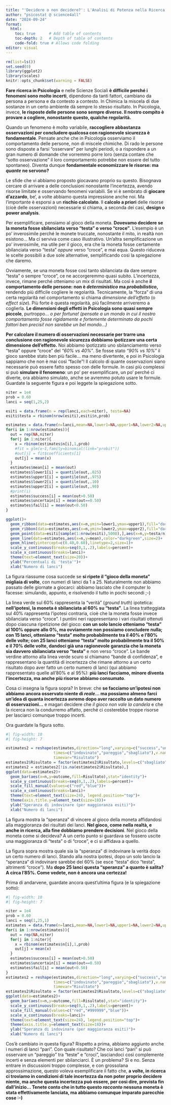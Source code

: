 ```yaml
---
title: "'Decidere o non decidere?': L'Analisi di Potenza nella Ricerca Psicologica"
author: "psicostat @ science4all"
date: "2024-09-24"
format: 
  html:
    toc: true      # Add table of contents
    toc-depth: 2   # Depth of table of contents
    code-fold: true # Allows code folding
editor: visual
---
```


```r
rm(list=ls())
set.seed(0)
library(ggplot2)
library(scales) 
knitr::opts_chunk$set(warning = FALSE)
```

**Fare ricerca in Psicologia** e nelle Scienze Sociali **è difficile perché i fenomeni sono molto incerti**, dipendono da tanti fattori, cambiano da persona a persona e da contesto a contesto. In Chimica la miscela di due sostanze in un certo ambiente dà sempre lo stesso risultato. In Psicologia, invece, **le risposte delle persone sono sempre diverse. Il nostro compito è provare a cogliere, nonostante questo, qualche regolarità.**

Quando un fenomeno è molto variabile, **raccogliere abbastanza osservazioni per concludere qualcosa con ragionevole sicurezza è fondamentale**. Pensate anche che in Psicologia osserviamo il comportamento delle persone, non di miscele chimiche. Di rado le persone sono disposte a farsi "osservare" per lunghi periodi, o a rispondere a un gran numero di domande che vorremmo porre loro (senza contare che "sotto osservazione" il loro comportamento potrebbe non essere del tutto spontaneo). Diventa dunque **fondamentale economizzare le risorse: ma *quante* ne servono?**

Le sfide che vi abbiamo proposto giocavano proprio su questo. Bisognava cercare di arrivare a delle conclusioni nonostante l'incertezza, avendo risorse limitate e osservando fenomeni variabili. Se vi è sembrato di **giocare d'azzardo**, be', a volte abbiamo questa impressione anche noi. Ma l'importante è esporsi a un **rischio calcolato**. Il **calcolo a priori** delle risorse (cioè delle osservazioni) necessarie si chiama, a seconda dei casi, **design o power analysis**.

Per esemplificare, pensiamo al gioco della moneta. **Dovevamo decidere se la moneta fosse sbilanciata verso "testa" o verso "croce"**. L'esempio è un po' inverosimile perché le monete truccate, nonostante il mito, in realtà non esistono... Ma ci serviva come caso illustrativo. Un'altra semplificazione un po' inverosimile, ma utile per il gioco, era che la moneta fosse certamente sbilanciata verso "testa" *oppure* verso "croce", e mai equa. Questo riduceva le scelte possibili a due sole alternative, semplificando così la spiegazione che daremo.

Ovviamente, se una moneta fosse così tanto sbilanciata da dare sempre "testa" o sempre "croce", ce ne accorgeremmo quasi subito. L'incertezza, invece, rimane perché otteniamo un mix di risultati. Ma così è anche **il comportamento delle persone: non è *deterministico* ma *probabilistico*,** rendendo più difficile cogliere le regolarità. Tecnicamente, la "forza" di una certa regolarità nel comportamento si chiama *dimensione dell'effetto* (o *effect size*). Più forte è questa regolarità, più facilmente arriveremo a coglierla. **Le dimensioni degli effetti in Psicologia sono quasi sempre piccole**, purtroppo... *o per fortuna! (pensate a un mondo in cui il nostro comportamento fosse rigidamente e fortemente determinato da pochi fattori ben precisi! non sarebbe un bel mondo...)*

**Per calcolare il numero di osservazioni necessarie per trarre una conclusione con ragionevole sicurezza dobbiamo ipotizzare una certa dimensione dell'effetto.** Noi abbiamo ipotizzato uno sbilanciamento verso "testa" oppure "croce" del *"60% vs 40%"*. Se fosse stato *"90% vs 10%"* il gioco sarebbe stato ben più facile... ma meno divertente, e poi in Psicologia sappiamo che non è mai così "facile"! Il calcolo di quante osservazioni siano necessarie può essere fatto spesso con delle formule. In casi più complessi si può **simulare il fenomeno**: un po' per esemplificare, un po' perché ci diverte, ora abbiamo simulato, anche se avremmo potuto usare le formule. Guardate la seguente figura e poi leggete la spiegazione sotto.

```r
niter = 1e4
prob = 0.60
lanci = seq(1,25,2)

esiti = data.frame(n = rep(lanci,each=niter), testa=NA)
esiti$testa = rbinom(nrow(esiti),esiti$n,prob)

estimates = data.frame(n=lanci,mean=NA,lower1=NA,upper1=NA,lower2=NA,upper2=NA,success=NA)
for(i in 1:nrow(estimates)){
  out = rep(NA,niter)
  for(j in 1:niter){
    x = rbinom(estimates$n[i],1,prob)
    #fit = glm(x~1,family=binomial(link="probit"))
    #out[j] = fit$coefficients[1]
    out[j] = mean(x)
  }
  estimates$mean[i] = mean(out)
  estimates$lower1[i] = quantile(out,.025)
  estimates$upper1[i] = quantile(out,.975)
  estimates$lower2[i] = quantile(out,.10)
  estimates$upper2[i] = quantile(out,.90)
  #print(i)
  estimates$success[i] = mean(out>0.50)
  estimates$uncertain[i] = mean(out==0.50)
  estimates$fail[i] = mean(out<0.50)
}

ggplot()+
  geom_ribbon(data=estimates,aes(x=n,ymin=lower1,ymax=upper1),fill="darkgreen",alpha=.2)+
  geom_ribbon(data=estimates,aes(x=n,ymin=lower2,ymax=upper2),fill="darkgreen",alpha=.2)+
  geom_point(data=esiti[sample(1:nrow(esiti),5000),],aes(x=n,y=testa/n),alpha=.1,position=position_jitter(width=.1,height=.01))+
  geom_line(data=estimates,aes(x=n,y=mean),color="darkgreen",size=2)+
  geom_hline(yintercept=c(0.40,0.60),linetype=2,size=1)+
  scale_y_continuous(breaks=seq(0,1,.2),labels=percent)+
  scale_x_continuous(breaks=lanci)+
  theme(text=element_text(size=20))+
  ylab("Percentuali di 'testa'")+
  xlab("Numero di lanci")
```

La figura riassume cosa succede se **si ripete il "gioco della moneta" migliaia di volte**, con numeri di lanci da 1 a 25. Naturalmente non abbiamo passato delle giornate a giocarci: abbiamo lasciato che il computer lo facesse: simulando, appunto, e risolvendo il tutto in pochi secondi ;-)

La linea verde sul 60% rappresenta la "verità" (*ground truth*) ipotetica: **nell'ipotesi, la moneta è sbilanciata al 60% su "testa"**. La linea tratteggiata sul 40% rappresenta l'ipotesi contraria, cioè che la moneta fosse invece sbilanciata verso "croce". I puntini neri rappresentano i vari risultati ottenuti dopo ciascuna ripetizione del gioco: **con un solo lancio otteniamo "testa" al 100% oppure allo 0%, ma ovviamente non possiamo concludere nulla; con 15 lanci, otteniamo "testa" molto probabilmente tra il 40% e l'80% delle volte; con 25 lanci otteniamo "testa" molto probabilmente tra il 50% e il 70% delle volte, dandoci già una ragionevole garanzia che la moneta sia davvero sbilanciata verso "testa"** e non verso "croce". Le bande verdine attorno alla linea verde scuro si chiamano "bande di confidenza", e rappresentano la quantità di incertezza che rimane attorno a un certo risultato dopo aver fatto un certo numero di lanci (qui abbiamo rappresentato quelle all'80% e al 95%): **più lanci facciamo, minore diventa l'incertezza, ma anche più risorse abbiamo consumato**.

Cosa ci insegna la figura sopra? In breve: che **se facciamo un'ipotesi non abbiamo ancora osservato niente di *reale*... ma possiamo almeno farci un'idea di quanta incertezza avremo dopo aver raccolto un dato numero di osservazioni...** e magari decidere che *il gioco non vale la candela* e che la ricerca non la condurremo affatto, perché ci costerebbe troppe risorse per lasciarci comunque troppo incerti.

Ora guardate la figura sotto.

```r
#| fig-width: 10
#| fig-height: 7

estimates2 = reshape(estimates,direction="long",varying=c("success","uncertain","fail"),
                     times=c("indovinato","pareggio","sbagliato"),v.names="outcome",
                     timevar="Risultato")
estimates2$Risultato = factor(estimates2$Risultato,levels=c("sbagliato","indovinato"))
estimates2 = estimates2[!is.na(estimates2$Risultato),]
ggplot(data=estimates2)+
  geom_bar(aes(x=n,y=outcome,fill=Risultato),stat="identity")+
  scale_y_continuous(breaks=seq(0,1,.2),labels=percent)+
  scale_fill_manual(values=c("red","blue"))+
  scale_x_continuous(breaks=lanci)+
  theme(text=element_text(size=24), legend.position="top")+
  theme(axis.title.y=element_text(size=18))+
  ylab("Speranza di indovinare (per maggioranza esiti)")+
  xlab("Numero di lanci")
```

La figura mostra la "speranza" di vincere al gioco della moneta affidandosi alla maggioranza dei risultati dei lanci. **Nel gioco, come nella realtà, e anche in ricerca, alla fine dobbiamo prendere decisioni**. Nel gioco della moneta come si decideva? A un certo punto si guardava se fossero uscite una maggioranza di "testa" o di "croce", e ci si affidava a quello.

La figura sopra mostra quale sia la "speranza" di indovinare la verità dopo un certo numero di lanci. Stando alla nostra ipotesi, dopo un solo lancio la "speranza" di indovinare sarebbe del 60% (se esce "testa" dico "testa", altrimenti "croce"). Ma **dopo 25 lanci questa "speranza" a quanto è salita? A circa l'85%. Come vedete, non è ancora una certezza!**

Prima di andarvene, guardate ancora quest'ultima figura (e la spiegazione sotto):

```r
#| fig-width: 10
#| fig-height: 7

niter = 1e4
prob = 0.60
lanci = seq(1,25,1)
estimates = data.frame(n=lanci,mean=NA,lower1=NA,upper1=NA,lower2=NA,upper2=NA,success=NA)
for(i in 1:nrow(estimates)){
  out = rep(NA,niter)
  for(j in 1:niter){
    x = rbinom(estimates$n[i],1,prob)
    out[j] = mean(x)
  }
  estimates$success[i] = mean(out>0.50)
  estimates$uncertain[i] = mean(out==0.50)
  estimates$fail[i] = mean(out<0.50)
}
estimates2 = reshape(estimates,direction="long",varying=c("success","uncertain","fail"),
                     times=c("indovinato","pareggio","sbagliato"),v.names="outcome",
                     timevar="Risultato")
estimates2$Risultato = factor(estimates2$Risultato,levels=c("sbagliato","pareggio","indovinato"))
ggplot(data=estimates2)+
  geom_bar(aes(x=n,y=outcome,fill=Risultato),stat="identity")+
  scale_y_continuous(breaks=seq(0,1,.2),labels=percent)+
  scale_fill_manual(values=c("red","#999999","blue"))+
  scale_x_continuous(breaks=lanci)+
  theme(text=element_text(size=24), legend.position="top")+
  theme(axis.title.y=element_text(size=18))+
  ylab("Speranza di indovinare (per maggioranza esiti)")+
  xlab("Numero di lanci")
```

Cos'è cambiato in questa figura? Rispetto a prima, abbiamo aggiunto anche i numeri di lanci "pari". Con quale risultato? Che coi lanci "pari" si può osservare un "pareggio" tra "teste" e "croci", lasciandoci così complemente incerti e senza elementi per sbilanciarci. È un problema? Sì e no. Senza entrare in discussioni troppo complesse, e con grossolana approssimazione, questo voleva esemplificare il fatto che, **a volte, in ricerca ci troviamo in condizioni di tale incertezza da non poter proprio decidere niente, ma anche questa incertezza può essere, per così dire, prevista fin dall'inizio... Tenete conto che in tutto questo *racconto* nessuna moneta è stata effettivamente lanciata, ma abbiamo comunque imparato parecchie cose :-)**

